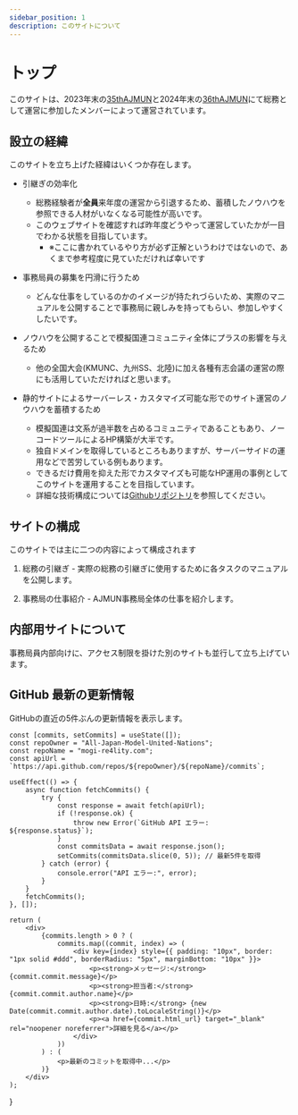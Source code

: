 ```yaml
---
sidebar_position: 1
description: このサイトについて
---
```


# トップ

このサイトは、2023年末の[35thAJMUN](https://ajmun-35th.jimdosite.com/)と2024年末の[36thAJMUN](https://ajmun-36th.jimdosite.com/)にて総務として運営に参加したメンバーによって運営されています。

## 設立の経緯

このサイトを立ち上げた経緯はいくつか存在します。

- 引継ぎの効率化
  - 総務経験者が**全員**来年度の運営から引退するため、蓄積したノウハウを参照できる人材がいなくなる可能性が高いです。
  - このウェブサイトを確認すれば昨年度どうやって運営していたかが一目でわかる状態を目指しています。
    - ※ここに書かれているやり方が必ず正解というわけではないので、あくまで参考程度に見ていただければ幸いです

- 事務局員の募集を円滑に行うため
  - どんな仕事をしているのかのイメージが持たれづらいため、実際のマニュアルを公開することで事務局に親しみを持ってもらい、参加しやすくしたいです。

- ノウハウを公開することで模擬国連コミュニティ全体にプラスの影響を与えるため
  - 他の全国大会(KMUNC、九州SS、北陸)に加え各種有志会議の運営の際にも活用していただければと思います。

- 静的サイトによるサーバーレス・カスタマイズ可能な形でのサイト運営のノウハウを蓄積するため
  - 模擬国連は文系が過半数を占めるコミュニティであることもあり、ノーコードツールによるHP構築が大半です。
  - 独自ドメインを取得しているところもありますが、サーバーサイドの運用などで苦労している例もあります。
  - できるだけ費用を抑えた形でカスタマイズも可能なHP運用の事例としてこのサイトを運用することを目指しています。
  - 詳細な技術構成については[Githubリポジトリ](https://github.com/All-Japan-Model-United-Nations/mogi-re4lity.com)を参照してください。

## サイトの構成

このサイトでは主に二つの内容によって構成されます

1. 総務の引継ぎ - 実際の総務の引継ぎに使用するために各タスクのマニュアルを公開します。

2. 事務局の仕事紹介 - AJMUN事務局全体の仕事を紹介します。


## 内部用サイトについて

事務局員内部向けに、アクセス制限を掛けた別のサイトも並行して立ち上げています。



## GitHub 最新の更新情報

GitHubの直近の5件ぶんの更新情報を表示します。

<div id="commits">
    <LatestCommits />
</div>

    const [commits, setCommits] = useState([]);
    const repoOwner = "All-Japan-Model-United-Nations";
    const repoName = "mogi-re4lity.com";
    const apiUrl = `https://api.github.com/repos/${repoOwner}/${repoName}/commits`;

    useEffect(() => {
        async function fetchCommits() {
            try {
                const response = await fetch(apiUrl);
                if (!response.ok) {
                    throw new Error(`GitHub API エラー: ${response.status}`);
                }
                const commitsData = await response.json();
                setCommits(commitsData.slice(0, 5)); // 最新5件を取得
            } catch (error) {
                console.error("API エラー:", error);
            }
        }
        fetchCommits();
    }, []);

    return (
        <div>
            {commits.length > 0 ? (
                commits.map((commit, index) => (
                    <div key={index} style={{ padding: "10px", border: "1px solid #ddd", borderRadius: "5px", marginBottom: "10px" }}>
                        <p><strong>メッセージ:</strong> {commit.commit.message}</p>
                        <p><strong>担当者:</strong> {commit.commit.author.name}</p>
                        <p><strong>日時:</strong> {new Date(commit.commit.author.date).toLocaleString()}</p>
                        <p><a href={commit.html_url} target="_blank" rel="noopener noreferrer">詳細を見る</a></p>
                    </div>
                ))
            ) : (
                <p>最新のコミットを取得中...</p>
            )}
        </div>
    );
}